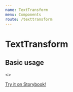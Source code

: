 ```yaml
---
name: TextTransform
menu: Components
route: /texttransform
---
```



# TextTransform

<PropsTable of={TextTransform} />

## Basic usage

<Playground>
  <ThemeProvider theme={welp_ar.theme}>
    <>
      <GlobalStyle theme={welp_ar.theme} />
      <TextTransform modifiers={['bold']} text={'this *text* must be *bold*'} />
      <TextTransform
        modifiers={['italic']}
        text={'this _text_ must be _italic_'}
      />
      <TextTransform
        modifiers={['italic', 'bold']}
        text={'this text must be _italic_ and this *bold*'}
      />
      <TextTransform
        modifiers={['links']}
        text={
          'Acepto los [Términos y Condiciones][https://welponlinecomar.com/wp-content/uploads/2019/01/welp-tyc.pdf] and [another link][http://localhost:3001]'
        }
      />
      <TextTransform modifiers={['links']} text='non special text' />
      <Description>
        <TextTransform
          modifiers={['italic', 'bold']}
          text={'this text must be _italic_ and this *bold*'}
        />
      </Description>
      <Checkbox>
        <TextTransform
          element='p'
          modifiers={['links']}
          text={
            'Acepto los [¿Términos y Condiciones?][https://welponlinecomar.com/wp-content/uploads/2019/01/welp-tyc.pdf] and [another link][http://localhost:3001]'
          }
        />
      </Checkbox>
    </>
  </ThemeProvider>
</Playground>

[Try it on Storybook!](./storybook/index.html?path=/story/texttransform--with-default-props)
